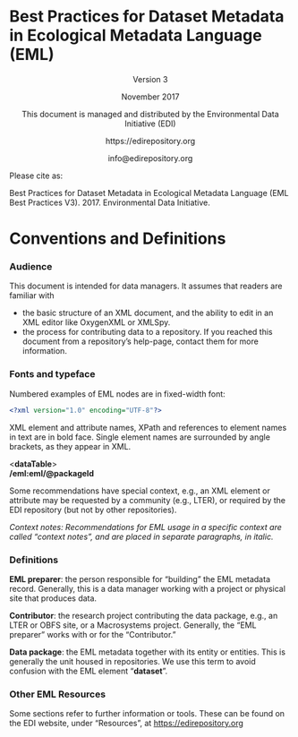 
# Best Practices for Dataset Metadata in Ecological Metadata Language (EML) {.unnumbered}

::: {style='text-align:center;'}

Version 3

November 2017

This document is managed and distributed by the Environmental Data Initiative (EDI)

https://edirepository.org

info@edirepository.org

:::

Please cite as:

Best Practices for Dataset Metadata in Ecological Metadata Language (EML Best Practices V3). 2017. Environmental Data Initiative.

# Conventions and Definitions

### Audience

This document is intended for data managers. It assumes that readers are familiar with

- the basic structure of an XML document, and the ability to edit in an XML editor like OxygenXML or XMLSpy.
- the process for contributing data to a repository. If you reached this document from a repository's help-page, contact them for more information.

### Fonts and typeface

Numbered examples of EML nodes are in fixed-width font:

```.xml
<?xml version="1.0" encoding="UTF-8"?>
```

XML element and attribute names, XPath and references to element names in text are in bold face. Single element names are surrounded by angle brackets, as they appear in XML.

<**dataTable**>  
**/eml:eml/\@packageId**

Some recommendations have special context, e.g., an XML element or attribute may be requested by a community (e.g., LTER), or required by the EDI repository (but not by other repositories).

_Context notes: Recommendations for EML usage in a specific context are called "context notes", and are placed in separate paragraphs, in italic._

### Definitions

**EML preparer**: the person responsible for "building" the EML metadata record. Generally, this is a data manager working with a project or physical site that produces data.

**Contributor**: the research project contributing the data package, e.g., an LTER or OBFS site, or a Macrosystems project. Generally, the "EML preparer" works with or for the "Contributor."

**Data package**: the EML metadata together with its entity or entities. This is generally the unit housed in repositories. We use this term to avoid confusion with the EML element "**dataset**".

### Other EML Resources

Some sections refer to further information or tools. These can be found on the EDI website, under "Resources", at
[https://edirepository.org](https://edirepository.org)